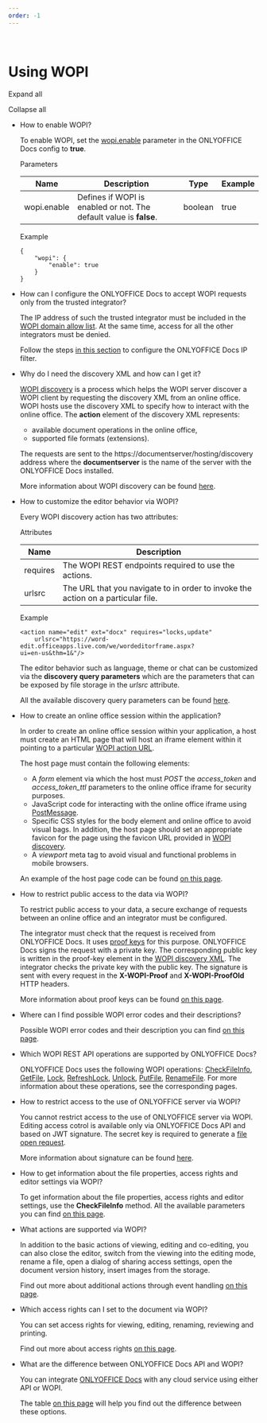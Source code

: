 ```yaml
---
order: -1
---
```

\
Using WOPI
==========

Expand all

Collapse all

* How to enable WOPI?

  To enable WOPI, set the [wopi.enable](https://helpcenter.onlyoffice.com/installation/docs-developer-configuring.aspx#wopi-enable) parameter in the ONLYOFFICE Docs config to **true**.

  Parameters

  | Name        | Description                                                        | Type    | Example |
  | ----------- | ------------------------------------------------------------------ | ------- | ------- |
  | wopi.enable | Defines if WOPI is enabled or not. The default value is **false**. | boolean | true    |

  Example

  ```
  {
      "wopi": {
          "enable": true
      }
  }
  ```

- How can I configure the ONLYOFFICE Docs to accept WOPI requests only from the trusted integrator?

  The IP address of such the trusted integrator must be included in the [WOPI domain allow list](https://docs.microsoft.com/en-us/microsoft-365/cloud-storage-partner-program/online/build-test-ship/settings#wopi-domain-allow-list). At the same time, access for all the other integrators must be denied.

  Follow the steps [in this section](/editors/wopi/#ip-filter) to configure the ONLYOFFICE Docs IP filter.

* Why do I need the discovery XML and how can I get it?

  [WOPI discovery](https://docs.microsoft.com/en-us/microsoft-365/cloud-storage-partner-program/online/discovery) is a process which helps the WOPI server discover a WOPI client by requesting the discovery XML from an online office. WOPI hosts use the discovery XML to specify how to interact with the online office. The **action** element of the discovery XML represents:

  * available document operations in the online office,
  * supported file formats (extensions).

  The requests are sent to the https\://documentserver/hosting/discovery address where the **documentserver** is the name of the server with the ONLYOFFICE Docs installed.

  More information about WOPI discovery can be found [here](/editors/wopi/discovery).

- How to customize the editor behavior via WOPI?

  Every WOPI discovery action has two attributes:

  Attributes

  | Name     | Description                                                                      |
  | -------- | -------------------------------------------------------------------------------- |
  | requires | The WOPI REST endpoints required to use the actions.                             |
  | urlsrc   | The URL that you navigate to in order to invoke the action on a particular file. |

  Example

  ```
  <action name="edit" ext="docx" requires="locks,update"
      urlsrc="https://word-edit.officeapps.live.com/we/wordeditorframe.aspx?
  ui=en-us&thm=1&"/>
  ```

  The editor behavior such as language, theme or chat can be customized via the **discovery query parameters** which are the parameters that can be exposed by file storage in the *urlsrc* attribute.

  All the available discovery query parameters can be found [here](/editors/wopi/discovery#wopi-standart).

* How to create an online office session within the application?

  In order to create an online office session within your application, a host must create an HTML page that will host an iframe element within it pointing to a particular [WOPI action URL](/editors/wopi/discovery#actions).

  The host page must contain the following elements:

  * A *form* element via which the host must *POST* the *access\_token* and *access\_token\_ttl* parameters to the online office iframe for security purposes.
  * JavaScript code for interacting with the online office iframe using [PostMessage](/editors/wopi/postmessage).
  * Specific CSS styles for the body element and online office to avoid visual bags. In addition, the host page should set an appropriate favicon for the page using the favicon URL provided in [WOPI discovery](/editors/wopi/discovery).
  * A *viewport* meta tag to avoid visual and functional problems in mobile browsers.

  An example of the host page code can be found [on this page](/editors/wopi/hostpage).

- How to restrict public access to the data via WOPI?

  To restrict public access to your data, a secure exchange of requests between an online office and an integrator must be configured.

  The integrator must check that the request is received from ONLYOFFICE Docs. It uses [proof keys](https://docs.microsoft.com/en-us/microsoft-365/cloud-storage-partner-program/online/scenarios/proofkeys) for this purpose. ONLYOFFICE Docs signs the request with a private key. The corresponding public key is written in the proof-key element in the [WOPI discovery XML](/editors/wopi/discovery). The integrator checks the private key with the public key. The signature is sent with every request in the **X-WOPI-Proof** and **X-WOPI-ProofOld** HTTP headers.

  More information about proof keys can be found [on this page](/editors/wopi/proofkeys).

* Where can I find possible WOPI error codes and their descriptions?

  Possible WOPI error codes and their description you can find [on this page](/editors/wopi/restapi).

- Which WOPI REST API operations are supported by ONLYOFFICE Docs?

  ONLYOFFICE Docs uses the following WOPI operations: [CheckFileInfo](/editors/wopi/restapi/checkfileinfo), [GetFile](/editors/wopi/restapi/getfile), [Lock](/editors/wopi/restapi/lock), [RefreshLock](/editors/wopi/restapi/refreshlock), [Unlock](/editors/wopi/restapi/unlock), [PutFile](/editors/wopi/restapi/putfile), [RenameFile](/editors/wopi/restapi/renamefile). For more information about these operations, see the corresponding pages.

* How to restrict access to the use of ONLYOFFICE server via WOPI?

  You cannot restrict access to the use of ONLYOFFICE server via WOPI. Editing access cotrol is available only via ONLYOFFICE Docs API and based on JWT signature. The secret key is required to generate a [file open request](/editors/signature/browser).

  More information about signature can be found [here](/editors/signature).

- How to get information about the file properties, access rights and editor settings via WOPI?

  To get information about the file properties, access rights and editor settings, use the **CheckFileInfo** method. All the available parameters you can find [on this page](/editors/wopi/restapi/checkfileinfo).

* What actions are supported via WOPI?

  In addition to the basic actions of viewing, editing and co-editing, you can also close the editor, switch from the viewing into the editing mode, rename a file, open a dialog of sharing access settings, open the document version history, insert images from the storage.

  Find out more about additional actions through event handling [on this page](/editors/wopi/postmessage).

- Which access rights can I set to the document via WOPI?

  You can set access rights for viewing, editing, renaming, reviewing and printing.

  Find out more about access rights [on this page](/editors/wopi/postmessage).

* What are the difference between ONLYOFFICE Docs API and WOPI?

  You can integrate [ONLYOFFICE Docs](https://www.onlyoffice.com/office-suite.aspx) with any cloud service using either API or WOPI.

  The table [on this page](/editors/wopi/apivswopi) will help you find out the difference between these options.
